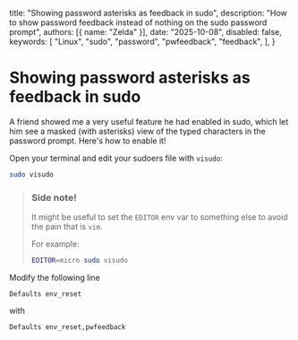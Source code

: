 
  title: "Showing password asterisks as feedback in sudo",
  description:
    "How to show password feedback instead of nothing on the sudo password prompt",
  authors: [{ name: "Zelda" }],
  date: "2025-10-08",
  disabled: false,
  keywords: [
    "Linux",
    "sudo",
    "password",
    "pwfeedback",
    "feedback",
  ],
}

# Showing password asterisks as feedback in sudo

A friend showed me a very useful feature he had enabled in sudo, which let him see a masked (with asterisks) view of the typed characters in the password prompt. Here's how to enable it! <Star className="inline ml-0 w-3 h-4" />

Open your terminal and edit your sudoers file with `visudo`:

```bash
sudo visudo
```

> ### <Star className="inline ml-0 w-3 h-4" /> Side note!
> It might be useful to set the `EDITOR` env var to something else to avoid the pain that is `vim`.
> 
> For example:
> ```bash
> EDITOR=micro sudo visudo
> ```

Modify the following line
```
Defaults env_reset
```
with
```
Defaults env_reset,pwfeedback
```
